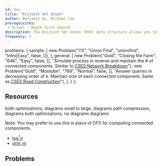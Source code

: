 ```yaml
---
id: dsu
title: "Disjoint Set Union"
author: Benjamin Qi, Michael Cao 
prerequisites:
 - Silver - Depth First Search
description: The Disjoint Set Union (DSU) data structure allows you to add edges to an initially empty graph and test whether two vertices of the graph are connected.
frequency: 3
---
```



  problems: {
    sample: [
      new Problem("YS", "Union Find", "unionfind", "Intro|Easy", false, []),
    ],
    general: [
      new Problem("Gold", "Closing the Farm", "646", "Easy", false, [], "Simulate process in reverse and maintain the # of connected components. Similar to [CSES Network Breakdown](https://cses.fi/problemset/task/1677)"),
      new Problem("Gold", "Mootube", "789", "Normal", false, [], "Answer queries in decreasing order of $k$. Maintain size of each connected component. Same as [CSES Road Construction](https://cses.fi/problemset/task/1676)"),
    ],
  }
};

<problems-list problems={metadata.problems.sample} />

## Resources

<resources>
  <resource source="CSA" title="Disjoint Data Sets" url="disjoint_data_sets" starred>both optimizations, diagrams</resource>
  <resource source="CPH" title="15.2 - Union-Find">small to large, diagrams</resource>
  <resource source="IUSACO" title="10.6 - Disjoint-Set Data Structure">path compression, diagrams</resource>
  <resource source="PAPS" title="11.1 - Disjoint Sets">both optimizations, no diagrams</resource>
  <resource source="TC" title="Disjoint Set Data Structures" url="disjoint-set-data-structures">diagrams</resource>
  <resource source="CPC" title="3 - Data Structures" url="03_data_structures"></resource>
</resources>

Note: You may prefer to use this in place of DFS for computing connected components.

<optional-content title="DSU Complexity Proofs">

   - [$\log^* n$](https://en.wikipedia.org/wiki/Proof_of_O(log*n)\_time_complexity\_of_union%E2%80%93find)
   - [$\alpha (m,n)$](https://dl.acm.org/doi/pdf/10.1145/321879.321884)

</optional-content>


## Problems

<problems-list problems={metadata.problems.general} />

